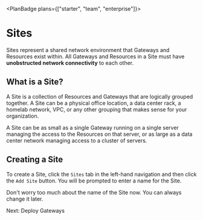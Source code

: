 
<PlanBadge plans={["starter", "team", "enterprise"]}>

# Sites

</PlanBadge>

Sites represent a shared network environment that Gateways and Resources exist
within. All Gateways and Resources in a Site must have **unobstructed network
connectivity** to each other.

## What is a Site?

A Site is a collection of Resources and Gateways that are logically grouped
together. A Site can be a physical office location, a data center rack, a
homelab network, VPC, or any other grouping that makes sense for your
organization.

A Site can be as small as a single Gateway running on a single server managing
the access to the Resources on that server, or as large as a data center network
managing access to a cluster of servers.

## Creating a Site

To create a Site, click the `Sites` tab in the left-hand navigation and then
click the `Add Site` button. You will be prompted to enter a name for the Site.

<Alert color="info">
  Don't worry too much about the name of the Site now. You can always change it
  later.
</Alert>

<NextStep href="/kb/deploy/gateways">Next: Deploy Gateways</NextStep>

<SupportOptions />
